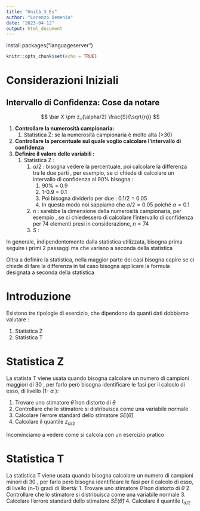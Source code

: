 ```yaml
---
title: "Unità_3_Es"
author: "Lorenzo Demenia"
date: "2023-04-12"
output: html_document
---
```

install.packages("languageserver")

```r
knitr::opts_chunk$set(echo = TRUE)
```

# Considerazioni Iniziali 

## Intervallo di Confidenza: Cose da notare 

$$
\bar X \pm z_{\alpha/2} \frac{S}{\sqrt{n}}
$$

1.  **Controllare la numerosità campionaria:**
    1.  Statistica Z: se la numerosità campionaria è molto alta (\>30)
2.  **Controllare la percentuale sul quale voglio calcolare l'intervallo di confidenza**
3.  **Definire il valore delle variabili :**
    1.  Statistica Z :
        1.  $\alpha /2$ : bisogna vedere la percentuale, poi calcolare la differenza tra le due parti , per esempio, se ci chiede di calcolare un intervallo di confidenza al 90% bisogna :
            1.  90% = 0.9
            2.  1-0.9 = 0.1
            3.  Poi bisogna dividerlo per due : 0.1/2 = 0.05
            4.  In questo modo noi sappiamo che $\alpha /2=0.05$ poiché $\alpha=0.1$
        2.  $n$ : sarebbe la dimensione della numerosità campionaria, per esempio , se ci chiedessero di calcolare l'intervallo di confidenza per 74 elementi presi in considerazione, $n=74$
        3.  $S$ :

In generale, indipendentemente dalla statistica utilizzata, bisogna prima seguire i primi 2 passaggi
ma che variano a seconda della statistica 

Oltra a definire la statistica, nella maggior parte dei casi bisogna capire se ci chiede di fare la differenza 
in tal caso bisogna applicare la formula designata a seconda della statistica 

# Introduzione 

Esistono tre tipologie di esercizio, che dipendono da quanti dati dobbiamo valutare :

1.  Statistica Z
2.  Statistica T

# Statistica Z 

La statista T viene usata quando bisogna calcolare un numero di campioni maggiori di 30 , per farlo però bisogna identificare le fasi per il calcolo di esso, di livello (1- $\alpha$ ):

1.  Trovare uno stimatore $\hat\theta$ non distorto di $\theta$
2.  Controllare che lo stimatore si distribuisca come una variabile normale
3.  Calcolare l'errore standard dello stimatore $SE(\hat\theta)$
4.  Calcolare il quantile $z_{\alpha/2}$

Incominciamo a vedere come si calcola con un esercizio pratico

# Statistica T 
La statistica T viene usata quando bisogna calcolare un numero di campioni minori di 30 , 
per farlo però bisogna identificare le fasi per il calcolo di esso, di livello (n-1) gradi di libertà:
1.  Trovare uno stimatore $\hat\theta$ non distorto di $\theta$
2.  Controllare che lo stimatore si distribuisca come una variabile normale
3.  Calcolare l'errore standard dello stimatore $SE(\hat\theta)$
4.  Calcolare il quantile $t_{\alpha/2}$


